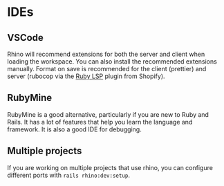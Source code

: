 # IDEs

## VSCode

Rhino will recommend extensions for both the server and client when loading the workspace. You can also install the recommended extensions manually. Format on save is recommended for the client (prettier) and server (rubocop via the [Ruby LSP](https://marketplace.visualstudio.com/items?itemName=Shopify.ruby-lsp) plugin from Shopify).

## RubyMine

RubyMine is a good alternative, particularly if you are new to Ruby and Rails. It has a lot of features that help you learn the language and framework. It is also a good IDE for debugging.

## Multiple projects

If you are working on multiple projects that use rhino, you can configure different ports with `rails rhino:dev:setup`.
